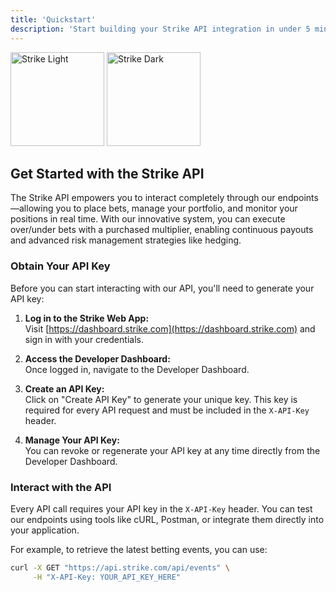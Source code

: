 ```yaml
---
title: 'Quickstart'
description: 'Start building your Strike API integration in under 5 minutes'
---
```


<img
  className="block dark:hidden"
  src="/images/strike.png"
  alt="Strike Light"
   height="150"
/>
<img
  className="hidden dark:block"
  src="/images/strike.png"
  alt="Strike Dark"
  height="150"
/>

## Get Started with the Strike API

The Strike API empowers you to interact completely through our endpoints—allowing you to place bets, manage your portfolio, and monitor your positions in real time. With our innovative system, you can execute over/under bets with a purchased multiplier, enabling continuous payouts and advanced risk management strategies like hedging.

### Obtain Your API Key

Before you can start interacting with our API, you'll need to generate your API key:

1. **Log in to the Strike Web App:**  
   Visit [https://dashboard.strike.com](https://dashboard.strike.com) and sign in with your credentials.

2. **Access the Developer Dashboard:**  
   Once logged in, navigate to the Developer Dashboard.

3. **Create an API Key:**  
   Click on "Create API Key" to generate your unique key. This key is required for every API request and must be included in the `X-API-Key` header.

4. **Manage Your API Key:**  
   You can revoke or regenerate your API key at any time directly from the Developer Dashboard.

### Interact with the API

Every API call requires your API key in the `X-API-Key` header. You can test our endpoints using tools like cURL, Postman, or integrate them directly into your application.

For example, to retrieve the latest betting events, you can use:

```bash
curl -X GET "https://api.strike.com/api/events" \
     -H "X-API-Key: YOUR_API_KEY_HERE"
